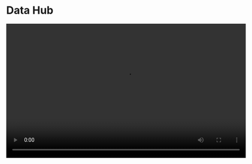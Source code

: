 # Data Hub

<video width="640" height="360" controls>
  <source src="https://github.com/jmhatch-NOAA/PEMAD-MDEB-Data_Dictionary/raw/main/bookdown/video/datahub_screencapture.webm" type= "video/webm">
  Your browser does not support the video tag. 
</video>
